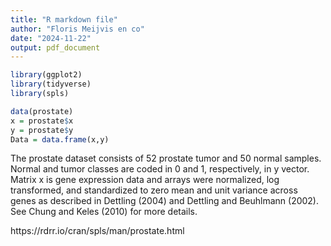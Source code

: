 ```yaml
---
title: "R markdown file"
author: "Floris Meijvis en co"
date: "2024-11-22"
output: pdf_document
---
```


```r
library(ggplot2)
library(tidyverse)
library(spls)

data(prostate)
x = prostate$x
y = prostate$y
Data = data.frame(x,y)
```
The prostate dataset consists of 52 prostate tumor and 50 normal samples. Normal and tumor classes are coded in 0 and 1, respectively, in y vector. Matrix x is gene expression data and arrays were normalized, log transformed, and standardized to zero mean and unit variance across genes as described in Dettling (2004) and Dettling and Beuhlmann (2002). See Chung and Keles (2010) for more details.

https://rdrr.io/cran/spls/man/prostate.html

